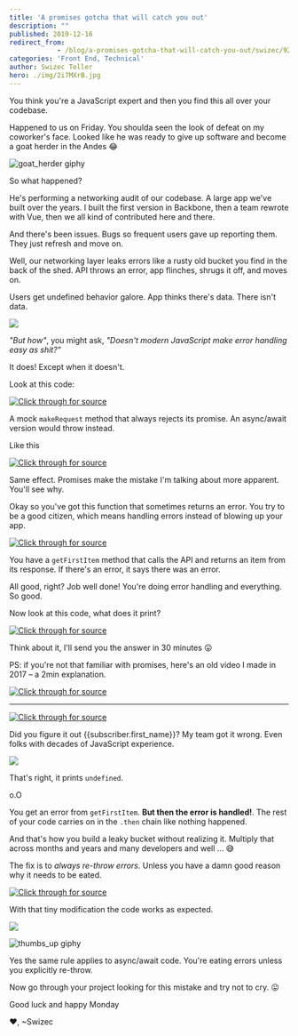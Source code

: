 ```yaml
---
title: 'A promises gotcha that will catch you out'
description: ""
published: 2019-12-16
redirect_from: 
            - /blog/a-promises-gotcha-that-will-catch-you-out/swizec/9261
categories: 'Front End, Technical'
author: Swizec Teller
hero: ./img/2i7MXrB.jpg
---
```

You think you're a JavaScript expert and then you find this all over your codebase.





Happened to us on Friday. You shoulda seen the look of defeat on my coworker's face. Looked like he was ready to give up software and become a goat herder in the Andes 😂



![goat_herder giphy](./img/media-Z2wkLVzjpM784-giphy.gif)



So what happened?



He's performing a networking audit of our codebase. A large app we've built over the years. I built the first version in Backbone, then a team rewrote with Vue, then we all kind of contributed here and there.



And there's been issues. Bugs so frequent users gave up reporting them. They just refresh and move on.



Well, our networking layer leaks errors like a rusty old bucket you find in the back of the shed. API throws an error, app flinches, shrugs it off, and moves on.



Users get undefined behavior galore. App thinks there's data. There isn't data.



![](./img/2i7MXrB.jpg)



_"But how"_, you might ask, _"Doesn't modern JavaScript make error handling easy as shit?"_



It does! Except when it doesn't.



Look at this code:



[![Click through for source](./img/techletter.app-screenshot-1576516610434.png)](https://carbon.now.sh/?bg=rgba(255,255,255,1)&t=seti&l=javascript&ds=true&wc=true&wa=true&pv=48px&ph=32px&ln=false&code=function%20makeRequest()%20%7B%0A%09return%20new%20Promise((resolve%2C%20reject)%20%3D%3E%20%7B%0A%09%09reject(%22Something%20went%20wrong%22)%0A%09%7D)%0A%7D)



A mock `makeRequest` method that always rejects its promise. An async/await version would throw instead.



Like this



[![Click through for source](./img/techletter.app-screenshot-1576516608665.png)](https://carbon.now.sh/?bg=rgba(255,255,255,1)&t=seti&l=javascript&ds=true&wc=true&wa=true&pv=48px&ph=32px&ln=false&code=async%20function%20makeRequest()%20%7B%0A%09throw%20new%20Error(%22Something%20went%20wrong%22)%0A%7D)



Same effect. Promises make the mistake I'm talking about more apparent. You'll see why.



Okay so you've got this function that sometimes returns an error. You try to be a good citizen, which means handling errors instead of blowing up your app.



[![Click through for source](./img/techletter.app-screenshot-1576516610370.png)](https://carbon.now.sh/?bg=rgba(255,255,255,1)&t=seti&l=javascript&ds=true&wc=true&wa=true&pv=48px&ph=32px&ln=false&code=function%20getFirstItem()%20%7B%0A%09return%20makeRequest()%0A%09%09.then(response%20%3D%3E%20%7B%0A%09%09%09return%20response.data%5B0%5D%0A%09%09%7D)%0A%09%09.catch(error%20%3D%3E%20%7B%0A%09%09%09console.error(%22There%20was%20an%20error!%22%2C%20error)%0A%09%09%7D)%0A%7D)



You have a `getFirstItem` method that calls the API and returns an item from its response. If there's an error, it says there was an error.



All good, right? Job well done! You're doing error handling and everything. So good.



Now look at this code, what does it print?



[![Click through for source](./img/techletter.app-screenshot-1576516610299.png)](https://carbon.now.sh/?bg=rgba(255,255,255,1)&t=seti&l=javascript&ds=true&wc=true&wa=true&pv=48px&ph=32px&ln=false&code=function%20printFirstItem()%20%7B%0A%09getFirstItem()%0A%09%09.then(item%20%3D%3E%20console.log(item))%0A%09%09.catch(error%20%3D%3E%20console.error(%22There%20was%20no%20item%22))%0A%7D)



Think about it, I'll send you the answer in 30 minutes 😛



PS: if you're not that familiar with promises, here's an old video I made in 2017 – a 2min explanation.





[![Click through for source](./img/techletter.app-screenshot-1576516629907.png)](https://www.youtube.com/watch?v=KVYm0qC4b1Y)





* * *



[![Click through for source](./img/techletter.app-screenshot-1576516613487.png)](https://carbon.now.sh/?bg=rgba(255,255,255,1)&t=seti&l=javascript&ds=true&wc=true&wa=true&pv=48px&ph=32px&ln=false&code=function%20printFirstItem()%20%7B%0A%09getFirstItem()%0A%09%09.then(item%20%3D%3E%20console.log(item))%0A%09%09.catch(error%20%3D%3E%20console.error(%22There%20was%20no%20item%22))%0A%7D)



Did you figure it out {{subscriber.first_name}}? My team got it wrong. Even folks with decades of JavaScript experience.



![](./img/BYgtzPO.png)



That's right, it prints `undefined`.



o.O



You get an error from `getFirstItem`. **But then the error is handled!**. The rest of your code carries on in the `.then` chain like nothing happened.



And that's how you build a leaky bucket without realizing it. Multiply that across months and years and many developers and well ... 😅



The fix is to _always re-throw errors_. Unless you have a damn good reason why it needs to be eated.



[![Click through for source](./img/techletter.app-screenshot-1576516608792.png)](https://carbon.now.sh/?bg=rgba(255,255,255,1)&t=seti&l=javascript&ds=true&wc=true&wa=true&pv=48px&ph=32px&ln=false&code=function%20getFirstItem()%20%7B%0A%09return%20makeRequest()%0A%09%09.then(response%20%3D%3E%20%7B%0A%09%09%09return%20response.data%5B0%5D%0A%09%09%7D)%0A%09%09.catch(error%20%3D%3E%20%7B%0A%09%09%09console.error(%22There%20was%20an%20error!%22%2C%20error)%0A%09%09%09throw%20error%0A%09%09%7D)%0A%7D)



With that tiny modification the code works as expected.



![](./img/d89bP3j.png)



![thumbs_up giphy](./img/media-GCvktC0KFy9l6-giphy.gif)



Yes the same rule applies to async/await code. You're eating errors unless you explicitly re-throw.



Now go through your project looking for this mistake and try not to cry. 😛



Good luck and happy Monday



❤️, ~Swizec